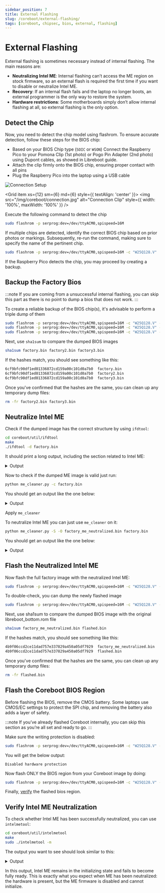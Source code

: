 ```yaml
---
sidebar_position: 7
title: External Flashing
slug: /coreboot/external-flashing/
tags: [coreboot, chipsec, bios, external, flashing]
---
```


# External Flashing

External flashing is sometimes necessary instead of internal flashing. The main reasons are:

- **Neutralizing Intel ME**: Internal flashing can’t access the ME region on stock firmware, so an external flash is required the first time if you want to disable or neutralize Intel ME.
- **Recovery**: If an internal flash fails and the laptop no longer boots, an external programmer is the only way to restore the system.
- **Hardware restrictions**: Some motherboards simply don’t allow internal flashing at all, so external flashing is the only option.


## Detect the Chip

Now, you need to detect the chip model using flashrom. To ensure accurate detection, follow these steps for the BIOS chip:

- Based on your BIOS Chip type (`SOIC` or `WSON`) Connect the Raspberry Pico to your Pomona Clip (1st photo) or Pogo Pin Adapter (2nd photo) using Dupont cables, as showed in Libreboot guide.
- Attach the clip firmly onto the BIOS chip, ensuring proper contact with all pins
- Plug the Raspberry Pico into the laptop using a USB cable


<Grid container spacing={2}>
  <Grid item xs={12} sm={6} md={6} style={{ textAlign: 'center' }}>
    <img src="/img/libreboot/connection.jpg" alt="Connection Setup" style={{ width: '100%', maxWidth: '100%' }} />
  </Grid>
  
  <Grid item xs={12} sm={6} md={6} style={{ textAlign: 'center' }}>
    <img src="/img/coreboot/connection.jpg" alt="Connection Clip" style={{ width: '100%', maxWidth: '100%' }} />
  </Grid>
</Grid>


Execute the following command to detect the chip

```bash
sudo flashrom -p serprog:dev=/dev/ttyACM0,spispeed=16M
```

If multiple chips are detected, identify the correct BIOS chip based on prior photos or markings. Subsequently, re-run the command, making sure to specify the name of the pertinent chip.

```bash
sudo flashrom -p serprog:dev=/dev/ttyACM0,spispeed=16M -c "W25Q128.V"
```

If the Raspberry Pico detects the chip, you may proceed by creating a backup.


## Backup the Factory Bios

:::note
If you are coming from a unsuccessful internal flashing, you can skip this part as there is no point to dump a bios that does not work.
:::

To create a reliable backup of the BIOS chip(s), it's advisable to perform a triple dump of them

```bash
sudo flashrom -p serprog:dev=/dev/ttyACM0,spispeed=16M -c "W25Q128.V" -r factory.bin
sudo flashrom -p serprog:dev=/dev/ttyACM0,spispeed=16M -c "W25Q128.V" -r factory2.bin
sudo flashrom -p serprog:dev=/dev/ttyACM0,spispeed=16M -c "W25Q128.V" -r factory3.bin
```

Next, use `sha1sum` to compare the dumped BIOS images

```bash
sha1sum factory.bin factory2.bin factory3.bin
```

If the hashes match, you should see something like this:

```bash
6cf9bfc90df1ed01336872cd159a00c101d0a7b0  factory.bin
6cf9bfc90df1ed01336872cd159a00c101d0a7b0  factory2.bin
6cf9bfc90df1ed01336872cd159a00c101d0a7b0  factory3.bin
```

Once you've confirmed that the hashes are the same, you can clean up any temporary dump files:

```bash
rm -fr factory2.bin factory3.bin
```

## Neutralize Intel ME

Check if the dumped image has the correct structure by using `ifdtool`:

```bash
cd coreboot/util/ifdtool
make
./ifdtool -d factory.bin
```

It should print a long output, including the section related to Intel ME:

<details>
<summary>Output</summary>
<p>


```text
Warning: No platform specified. Output may be incomplete
File t430s_full_dump_coreboot.bin is 16777216 bytes
PCH Revision: 6 series Cougar Point
FLMAP0:    0x03040003
  NR:      3
  FRBA:    0x40
  NC:      1
  FCBA:    0x30
FLMAP1:    0x12100206
  ISL:     0x12
  FPSBA:   0x100
  NM:      2
  FMBA:    0x60
FLMAP2:    0x00210120
  PSL:     0x2101
  FMSBA:   0x200
FLUMAP1:   0x000018df
  Intel ME VSCC Table Length (VTL):        24
  Intel ME VSCC Table Base Address (VTBA): 0x000df0

ME VSCC table:
  JID0:  0x001620c2
    SPI Component Vendor ID:            0xc2
    SPI Component Device ID 0:          0x20
    SPI Component Device ID 1:          0x16
  VSCC0: 0x20052005
    Lower Erase Opcode:                 0x20
    Lower Write Enable on Write Status: 0x50
    Lower Write Status Required:        No
    Lower Write Granularity:            64 bytes
    Lower Block / Sector Erase Size:    4KB
    Upper Erase Opcode:                 0x20
    Upper Write Enable on Write Status: 0x50
    Upper Write Status Required:        No
    Upper Write Granularity:            64 bytes
    Upper Block / Sector Erase Size:    4KB
  JID1:  0x001720c2
    SPI Component Vendor ID:            0xc2
    SPI Component Device ID 0:          0x20
    SPI Component Device ID 1:          0x17
  VSCC1: 0x20052005
    Lower Erase Opcode:                 0x20
    Lower Write Enable on Write Status: 0x50
    Lower Write Status Required:        No
    Lower Write Granularity:            64 bytes
    Lower Block / Sector Erase Size:    4KB
    Upper Erase Opcode:                 0x20
    Upper Write Enable on Write Status: 0x50
    Upper Write Status Required:        No
    Upper Write Granularity:            64 bytes
    Upper Block / Sector Erase Size:    4KB
  JID2:  0x001820c2
    SPI Component Vendor ID:            0xc2
    SPI Component Device ID 0:          0x20
    SPI Component Device ID 1:          0x18
  VSCC2: 0x20052005
    Lower Erase Opcode:                 0x20
    Lower Write Enable on Write Status: 0x50
    Lower Write Status Required:        No
    Lower Write Granularity:            64 bytes
    Lower Block / Sector Erase Size:    4KB
    Upper Erase Opcode:                 0x20
    Upper Write Enable on Write Status: 0x50
    Upper Write Status Required:        No
    Upper Write Granularity:            64 bytes
    Upper Block / Sector Erase Size:    4KB
  JID3:  0x001640ef
    SPI Component Vendor ID:            0xef
    SPI Component Device ID 0:          0x40
    SPI Component Device ID 1:          0x16
  VSCC3: 0x20052005
    Lower Erase Opcode:                 0x20
    Lower Write Enable on Write Status: 0x50
    Lower Write Status Required:        No
    Lower Write Granularity:            64 bytes
    Lower Block / Sector Erase Size:    4KB
    Upper Erase Opcode:                 0x20
    Upper Write Enable on Write Status: 0x50
    Upper Write Status Required:        No
    Upper Write Granularity:            64 bytes
    Upper Block / Sector Erase Size:    4KB
  JID4:  0x001740ef
    SPI Component Vendor ID:            0xef
    SPI Component Device ID 0:          0x40
    SPI Component Device ID 1:          0x17
  VSCC4: 0x20052005
    Lower Erase Opcode:                 0x20
    Lower Write Enable on Write Status: 0x50
    Lower Write Status Required:        No
    Lower Write Granularity:            64 bytes
    Lower Block / Sector Erase Size:    4KB
    Upper Erase Opcode:                 0x20
    Upper Write Enable on Write Status: 0x50
    Upper Write Status Required:        No
    Upper Write Granularity:            64 bytes
    Upper Block / Sector Erase Size:    4KB
  JID5:  0x001840ef
    SPI Component Vendor ID:            0xef
    SPI Component Device ID 0:          0x40
    SPI Component Device ID 1:          0x18
  VSCC5: 0x20052005
    Lower Erase Opcode:                 0x20
    Lower Write Enable on Write Status: 0x50
    Lower Write Status Required:        No
    Lower Write Granularity:            64 bytes
    Lower Block / Sector Erase Size:    4KB
    Upper Erase Opcode:                 0x20
    Upper Write Enable on Write Status: 0x50
    Upper Write Status Required:        No
    Upper Write Granularity:            64 bytes
    Upper Block / Sector Erase Size:    4KB
  JID6:  0x0016ba20
    SPI Component Vendor ID:            0x20
    SPI Component Device ID 0:          0xba
    SPI Component Device ID 1:          0x16
  VSCC6: 0x20052005
    Lower Erase Opcode:                 0x20
    Lower Write Enable on Write Status: 0x50
    Lower Write Status Required:        No
    Lower Write Granularity:            64 bytes
    Lower Block / Sector Erase Size:    4KB
    Upper Erase Opcode:                 0x20
    Upper Write Enable on Write Status: 0x50
    Upper Write Status Required:        No
    Upper Write Granularity:            64 bytes
    Upper Block / Sector Erase Size:    4KB
  JID7:  0x0017ba20
    SPI Component Vendor ID:            0x20
    SPI Component Device ID 0:          0xba
    SPI Component Device ID 1:          0x17
  VSCC7: 0x20052005
    Lower Erase Opcode:                 0x20
    Lower Write Enable on Write Status: 0x50
    Lower Write Status Required:        No
    Lower Write Granularity:            64 bytes
    Lower Block / Sector Erase Size:    4KB
    Upper Erase Opcode:                 0x20
    Upper Write Enable on Write Status: 0x50
    Upper Write Status Required:        No
    Upper Write Granularity:            64 bytes
    Upper Block / Sector Erase Size:    4KB

OEM Section:
00: 47 31 52 4e 31 36 57 57 ff 38 2e 31 2e 34 30 2e
10: 31 34 31 36 ff 31 36 4d 42 ff 53 49 47 4e 45 44
20: ff ff ff ff ff ff ff ff ff ff ff ff ff ff ff ff
30: ff ff ff ff ff ff ff ff ff ff ff ff ff ff ff ff

Found Region Section
FLREG0:    0x00000000
  Flash Region 0 (Flash Descriptor): 00000000 - 00000fff 
FLREG1:    0x0fff0500
  Flash Region 1 (BIOS): 00500000 - 00ffffff 
FLREG2:    0x04ff0003
  Flash Region 2 (Intel ME): 00003000 - 004fffff 
FLREG3:    0x00020001
  Flash Region 3 (GbE): 00001000 - 00002fff 
FLREG4:    0x00001fff
  Flash Region 4 (Platform Data): 00fff000 - 00000fff (unused)

Found Component Section
FLCOMP     0x4990001d
  Dual Output Fast Read Support:       supported
  Read ID/Read Status Clock Frequency: 33MHz
  Write/Erase Clock Frequency:         33MHz
  Fast Read Clock Frequency:           50MHz
  Fast Read Support:                   supported
  Read Clock Frequency:                20MHz
  Component 2 Density:                 4MB
  Component 1 Density:                 16MB
FLILL      0x00000000
  Invalid Instruction 3: 0x00
  Invalid Instruction 2: 0x00
  Invalid Instruction 1: 0x00
  Invalid Instruction 0: 0x00
FLPB       0x00000000
  Flash Partition Boundary Address: 0x000000

Found PCH Strap Section
PCHSTRP0  : 0x4810d782
PCHSTRP1  : 0x0000010f
PCHSTRP2  : 0x00000000
PCHSTRP3  : 0x00000000
PCHSTRP4  : 0x00c8e102
PCHSTRP5  : 0x00000000
PCHSTRP6  : 0x00000000
PCHSTRP7  : 0x00000000
PCHSTRP8  : 0x00000000
PCHSTRP9  : 0x30000b8c
PCHSTRP10 : 0x00410044
PCHSTRP11 : 0x99000097
PCHSTRP12 : 0x00000000
PCHSTRP13 : 0x00000000
PCHSTRP14 : 0x00000000
PCHSTRP15 : 0x0000437e
PCHSTRP16 : 0x00000000
PCHSTRP17 : 0x00000002
AltMeDisable bit is not set

Found Master Section
FLMSTR1:   0x0a0b0000 (Host CPU/BIOS)
  Platform Data Region Write Access: disabled
  GbE Region Write Access:           enabled
  Intel ME Region Write Access:      disabled
  Host CPU/BIOS Region Write Access: enabled
  Flash Descriptor Write Access:     disabled
  Platform Data Region Read Access:  disabled
  GbE Region Read Access:            enabled
  Intel ME Region Read Access:       disabled
  Host CPU/BIOS Region Read Access:  enabled
  Flash Descriptor Read Access:      enabled
  Requester ID:                      0x0000

FLMSTR2:   0x0c0d0000 (Intel ME)
  Platform Data Region Write Access: disabled
  GbE Region Write Access:           enabled
  Intel ME Region Write Access:      enabled
  Host CPU/BIOS Region Write Access: disabled
  Flash Descriptor Write Access:     disabled
  Platform Data Region Read Access:  disabled
  GbE Region Read Access:            enabled
  Intel ME Region Read Access:       enabled
  Host CPU/BIOS Region Read Access:  disabled
  Flash Descriptor Read Access:      enabled
  Requester ID:                      0x0000

FLMSTR3:   0x08080118 (GbE)
  Platform Data Region Write Access: disabled
  GbE Region Write Access:           enabled
  Intel ME Region Write Access:      disabled
  Host CPU/BIOS Region Write Access: disabled
  Flash Descriptor Write Access:     disabled
  Platform Data Region Read Access:  disabled
  GbE Region Read Access:            enabled
  Intel ME Region Read Access:       disabled
  Host CPU/BIOS Region Read Access:  disabled
  Flash Descriptor Read Access:      disabled
  Requester ID:                      0x0118

Found Processor Strap Section
????:      0x00000000
????:      0xffffffff
????:      0xffffffff
????:      0xffffffff
????:      0xffffffff
????:      0xffffffff
????:      0xffffffff
????:      0xffffffff
```

</p>
</details>

Now to check if the dumped ME image is valid just run:

```bash
python me_cleaner.py -c factory.bin
```

You should get an output like the one below:

<details>
<summary>Output</summary>
<p>


```text
Full image detected
The ME/TXE region goes from 0x3000 to 0x500000
Found FPT header at 0x3010
Found 23 partition(s)
Found FTPR header: FTPR partition spans from 0x180000 to 0x24a000
ME/TXE firmware version 8.1.40.1416
Public key match: Intel ME, firmware versions 7.x.x.x, 8.x.x.x
The AltMeDisable bit is NOT SET
Checking the FTPR RSA signature... VALID
```

</p>
</details>


Apply `me_cleaner`

To neutralize Intel ME you can just use `me_cleaner` on it:

```bash
python me_cleaner.py -S -O factory_me_neutralized.bin factory.bin
```

You should get an output like the one below:

<details>
<summary>Output</summary>
<p>


```text
Full image detected
The ME/TXE region goes from 0x3000 to 0x500000
Found FPT header at 0x3010
Found 23 partition(s)
Found FTPR header: FTPR partition spans from 0x180000 to 0x24a000
ME/TXE firmware version 8.1.40.1416
Public key match: Intel ME, firmware versions 7.x.x.x, 8.x.x.x
The AltMeDisable bit is NOT SET
Reading partitions list...
 ???? (0x000003c0 - 0x000000400, 0x00000040 total bytes): removed
 FOVD (0x00000400 - 0x000001000, 0x00000c00 total bytes): removed
 MDES (0x00001000 - 0x000002000, 0x00001000 total bytes): removed
 FCRS (0x00002000 - 0x000003000, 0x00001000 total bytes): removed
 EFFS (0x00003000 - 0x0000df000, 0x000dc000 total bytes): removed
 BIAL (NVRAM partition, no data, 0x0000add0 total bytes): nothing to remove
 BIEL (NVRAM partition, no data, 0x00003000 total bytes): nothing to remove
 BIIS (NVRAM partition, no data, 0x00036000 total bytes): nothing to remove
 NVCL (NVRAM partition, no data, 0x00010511 total bytes): nothing to remove
 NVCM (NVRAM partition, no data, 0x0000493f total bytes): nothing to remove
 NVCP (NVRAM partition, no data, 0x0000a553 total bytes): nothing to remove
 NVJC (NVRAM partition, no data, 0x00004000 total bytes): nothing to remove
 NVKR (NVRAM partition, no data, 0x0001257d total bytes): nothing to remove
 NVOS (NVRAM partition, no data, 0x00034af5 total bytes): nothing to remove
 NVSH (NVRAM partition, no data, 0x00007609 total bytes): nothing to remove
 NVTD (NVRAM partition, no data, 0x00001eac total bytes): nothing to remove
 PLDM (NVRAM partition, no data, 0x0000a000 total bytes): nothing to remove
 GLUT (0x000df000 - 0x0000e3000, 0x00004000 total bytes): removed
 LOCL (0x000e3000 - 0x0000e7000, 0x00004000 total bytes): removed
 WCOD (0x000e7000 - 0x000140000, 0x00059000 total bytes): removed
 MDMV (0x00140000 - 0x000180000, 0x00040000 total bytes): removed
 FTPR (0x00180000 - 0x00024a000, 0x000ca000 total bytes): NOT removed
 NFTP (0x0024a000 - 0x0004a4000, 0x0025a000 total bytes): removed
Removing partition entries in FPT...
Removing EFFS presence flag...
Correcting checksum (0x2f)...
Reading FTPR modules list...
 UPDATE           (LZMA   , 0x1cc507 - 0x1cc6c5       ): removed
 ROMP             (Huffman, fragmented data, ~2 KiB   ): NOT removed, essential
 BUP              (Huffman, fragmented data, ~56 KiB  ): NOT removed, essential
 KERNEL           (Huffman, fragmented data, ~135 KiB ): removed
 POLICY           (Huffman, fragmented data, ~91 KiB  ): removed
 HOSTCOMM         (LZMA   , 0x1cc6c5 - 0x1d349f       ): removed
 RSA              (LZMA   , 0x1d349f - 0x1d86f5       ): removed
 CLS              (LZMA   , 0x1d86f5 - 0x1dde8a       ): removed
 TDT              (LZMA   , 0x1dde8a - 0x1e4580       ): removed
 FTCS             (Huffman, fragmented data, ~18 KiB  ): removed
 ClsPriv          (LZMA   , 0x1e4580 - 0x1e4961       ): removed
 SESSMGR          (LZMA   , 0x1e4961 - 0x1f328b       ): removed
The ME minimum size should be 1667072 bytes (0x197000 bytes)
The ME region can be reduced up to:
 00003000:00199fff me
Setting the AltMeDisable bit in PCHSTRP10 to disable Intel ME...
Checking the FTPR RSA signature... VALID
Done! Good luck!
```

</p>
</details>


## Flash the Neutralized Intel ME

Now flash the full factory image with the neutralized Intel ME:

```bash
sudo flashrom -p serprog:dev=/dev/ttyACM0,spispeed=16M -c "W25Q128.V" -w factory_me_neutralized.bin
```

To double-check, you can dump the newly flashed image

```bash
sudo flashrom -p serprog:dev=/dev/ttyACM0,spispeed=16M -c "W25Q128.V" -r flashed.bin
```

Next, use sha1sum to compare the dumped BIOS image with the original libreboot_bottom.rom file

```bash
sha1sum factory_me_neutralized.bin flashed.bin
```

If the hashes match, you should see something like this:

```bash
4b9f06ccd2ce11dad757e337829a450a05df7929  factory_me_neutralized.bin
4b9f06ccd2ce11dad757e337829a450a05df7929  flashed.bin
```

Once you've confirmed that the hashes are the same, you can clean up any temporary dump files:

```bash
rm -fr flashed.bin
```

## Flash the Coreboot BIOS Region

Before flashing the BIOS, remove the CMOS battery. Some laptops use CMOS/EC settings to protect the SPI chip, and removing the battery also adds a layer of safety.

:::note
If you’ve already flashed Coreboot internally, you can skip this section as you’re all set and ready to go.
:::

Make sure the writing protection is disabled:

```bash
sudo flashrom -p serprog:dev=/dev/ttyACM0,spispeed=16M -c "W25Q128.V" --wp-disable
```

You will get the below output:

```text
Disabled hardware protection
```

Now flash ONLY the BIOS region from your Coreboot image by doing:

```bash
sudo flashrom -p serprog:dev=/dev/ttyACM0,spispeed=16M -c "W25Q128.V" -w coreboot.rom --ifd -i bios -N
```

Finally, [verify](/docs/coreboot/internal-flashing#verify-the-flashed-image) the flashed bios region.


## Verify Intel ME Neutralization

To check whether Intel ME has been successfully neutralized, you can use `intelmetool`:

```bash
cd coreboot/util/intelmetool
make
sudo ./intelmetool -m
```

The output you want to see should look similar to this:

<details>
<summary>Output</summary>
<p>

```text
Bad news, you have a `QM77 Express Chipset LPC Controller` so you have ME hardware on board and you can't control or disable it, continuing...

MEI found: [8086:1e3a] 7 Series/C216 Chipset Family MEI Controller #1

ME Status   : 0x1c020191
ME Status 2 : 0x120a0150

ME: FW Partition Table      : OK
ME: Bringup Loader Failure  : NO
ME: Firmware Init Complete  : NO
ME: Manufacturing Mode      : YES
ME: Boot Options Present    : NO
ME: Update In Progress      : NO
ME: Current Working State   : Initializing
ME: Current Operation State : Bring up
ME: Current Operation Mode  : Debug
ME: Error Code              : No Error
ME: Progress Phase          : BUP Phase
ME: Power Management Event  : Clean global reset
ME: Progress Phase State    : Check to see if straps say ME DISABLED

ME: Extend SHA-256: f9acfe9c2b5b199d321a1580417f5c4334d710175ad70bdaf4350eb1bef276fe

ME: failed to become ready
ME: failed to become ready
ME: GET FW VERSION message failed
```

</p>
</details>

In this output, Intel ME remains in the initializing state and fails to become fully ready. This is exactly what you expect when ME has been neutralized: the hardware is present, but the ME firmware is disabled and cannot initialize.